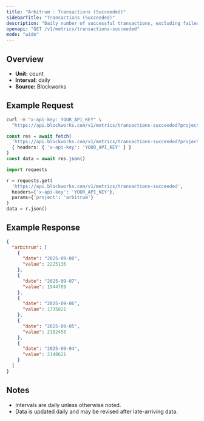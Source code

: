 ```yaml
---
title: "Arbitrum : Transactions (Succeeded)"
sidebarTitle: "Transactions (Succeeded)"
description: "Daily number of successful transactions, excluding failed transactions."
openapi: "GET /v1/metrics/transactions-succeeded"
mode: "wide"
---
```


## Overview

- **Unit:** count
- **Interval:** daily
- **Source:** Blockworks

## Example Request

<CodeGroup>

```bash cURL
curl -H "x-api-key: YOUR_API_KEY" \
  "https://api.blockworks.com/v1/metrics/transactions-succeeded?project=arbitrum"
```

```typescript TypeScript
const res = await fetch(
  'https://api.blockworks.com/v1/metrics/transactions-succeeded?project=arbitrum',
  { headers: { 'x-api-key': 'YOUR_API_KEY' } }
)
const data = await res.json()
```

```python Python
import requests

r = requests.get(
  'https://api.blockworks.com/v1/metrics/transactions-succeeded',
  headers={'x-api-key': 'YOUR_API_KEY'},
  params={'project': 'arbitrum'}
)
data = r.json()
```

</CodeGroup>

## Example Response

```json
{
  "arbitrum": [
    {
      "date": "2025-09-08",
      "value": 2225136
    },
    {
      "date": "2025-09-07",
      "value": 1944789
    },
    {
      "date": "2025-09-06",
      "value": 1735821
    },
    {
      "date": "2025-09-05",
      "value": 2182458
    },
    {
      "date": "2025-09-04",
      "value": 2148621
    }
  ]
}
```

## Notes
- Intervals are daily unless otherwise noted.
- Data is updated daily and may be revised after late-arriving data.
